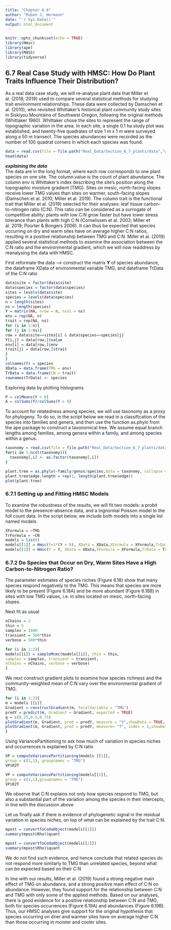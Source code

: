 ```yaml
---
title: "Chapter 6.6"
author: "Ruben J, Hermann"
date: "`r Sys.Date()`"
output: html_document
---
```


```r
knitr::opts_chunk$set(echo = TRUE)
library(Hmsc)
library(ape)
library(MASS)
library(tidyverse)
```

## 6.7 Real Case Study with HMSC: How Do Plant Traits Influence Their Distribution?

As a real data case study, we will re-analyse plant data that Miller et al. (2018; 2019) used to compare several statistical methods for studying trait environment relationships. These data were collected by Damschen et al. (2010), who revisited Whittaker’s historical plant community study sites in Siskiyou Mountains of Southwest Oregon, following the original methods (Whittaker 1960). Whittaker chose the sites to represent the range of topographic variation in the area. In each site, a single 0.1 ha study plot was established, and twenty-five quadrates of size 1 m x 1 m were surveyed along a 50 m transect. The species abundances were recorded as the number of 100 quadrat corners in which each species was found.

```r

data = read.csv(file = file.path("Real_Data/Section_6_7_plants/data","whittaker revisit data.csv"))
head(data)
```

***explaining the data***  
The data are in the long format, where each row corresponds to one plant species on one site. The column value is the count of plant abundance. The column env is Whittaker’s index describing the site’s position along the topographic moisture gradient (TMG). Sites on mesic, north-facing slopes receive lower TMG values than sites on warmer, south-facing slopes (Damschen et al. 2010; Miller et al. 2019). The column trait is the functional trait that Miller et al. (2019) selected for their analyses: leaf tissue carbon-to-nitrogen ratio (C:N). This ratio can be considered as a surrogate of competitive ability: plants with low C:N grow faster but have lower stress tolerance than plants with high C:N (Cornelissen et al. 2003; Miller et al. 2019; Poorter & Bongers 2006). It can thus be expected that species occurring on dry and warm sites have on average higher C:N ratios, resulting in a positive relationship between TMG and C:N. Miller et al. (2019) applied several statistical methods to examine the association between the C:N ratio and the environmental gradient, which we will now readdress by reanalysing the data with HMSC.

First reformate the data --> construct the matrix **Y** of species abundance, the dataframe XData of environmental variable TMG, and dataframe TrData of the C:N ratio

```r
data$site = factor(data$site)
data$species = factor(data$species)
sites = levels(data$site)
species = levels(data$species)
n = length(sites)
ns = length(species)
Y = matrix(NA, nrow = n, ncol = ns)
env = rep(NA, n)
trait = rep(NA, ns)
for (i in 1:n){
for (j in 1:ns){
row = data$site==sites[i] & data$species==species[j]
Y[i,j] = data[row,]$value
env[i] = data[row,]$env
trait[j] = data[row,]$trait
}
}
colnames(Y) = species
XData = data.frame(TMG = env)
TrData = data.frame(CN = trait)
rownames(TrData) <- species
```

Exploring data by plotting histograms

```r
P = colMeans(Y > 0)
A = colSums(Y)/colSums(Y > 0)
```

To account for relatedness among species, we will use taxonomy as a proxy for phylogeny. To do so, in the script below we read in a classification of the species into families and genera, and then use the function as.phylo from the ape package to construct a taxonomical tree. We assume equal branch lengths among families, among genera within a family, and among species within a genus.

```r
taxonomy = read.csv(file = file.path("Real_Data/Section_6_7_plants/data","taxonomy.csv"))
for(i in 1:ncol(taxonomy)){
  taxonomy[,i] <- as.factor(taxonomy[,i])
}

plant.tree = as.phylo(~family/genus/species,data = taxonomy, collapse = FALSE)
plant.tree$edge.length = rep(1, length(plant.tree$edge))
plot(plant.tree)
```

### 6.7.1 Setting up and Fitting HMSC Models

To examine the robustness of the results, we will fit two models: a probit model to the presence–absence data, and a lognormal Poisson model to the full count data. In the script below, we include both models into a single list named models.

```r
XFormula = ~TMG
TrFormula = ~CN
models = list()
models[[1]] = Hmsc(Y=1*(Y > 0), XData = XData,XFormula = XFormula,TrData = TrData,TrFormula = TrFormula, phyloTree = plant.tree,distr = "probit")
models[[2]] = Hmsc(Y = Y, XData = XData,XFormula = XFormula,TrData = TrData,TrFormula = TrFormula, phyloTree = plant.tree,distr = "lognormal poisson")
```

### 6.7.2 Do Species that Occur on Dry, Warm Sites Have a High Carbon-to-Nitrogen Ratio?

The parameter estimates of species niches (Figure 6.18) show that many species respond negatively to the TMG. This means that species are more likely to be present (Figure 6.18A) and be more abundant (Figure 6.18B) in sites with low TMG values, i.e. in sites located on mesic, north-facing slopes.

Next fit as usual
```r
nChains = 2
thin = 5
samples = 1000
transient = 500*thin
verbose = 500*thin
```
```r
for (i in 1:2){
models[[i]] = sampleMcmc(models[[i]], thin = thin,
samples = samples, transient = transient,
nChains = nChains, verbose = verbose)
}
```

We next construct gradient plots to examine how species richness and the community-weighted mean of C:N vary over the environmental gradient of TMG.

```r
for (i in 1:2){
m = models [[i]]
Gradient = constructGradient(m, focalVariable = "TMG")
predY = predict(m, Gradient = Gradient, expected = TRUE)
q = c(0.25,0.5,0.75)
plotGradient(m, Gradient, pred = predY, measure = "S",showData = TRUE, q = q)
plotGradient(m, Gradient, pred = predY, measure= "T", index = 2,showData = TRUE, q = q)
}
```

Using VariancePartitioning to ask how much of variation in species niches and occurrences is explained by C:N ratio

```r
VP = computeVariancePartitioning(models [[1]],
group = c(1,1), groupnames = "TMG")
VP$R2T
```

```r
VP = computeVariancePartitioning(models[[2]],
group = c(1,1),groupnames = "TMG")
VP$R2T
```

We observe that C:N explains not only how species respond to TMG, but also a substantial part of the variation among the species in their intercepts, in line with the discussion above

Let us finally ask if there is evidence of phylogenetic signal in the residual variation in species niches, on top of what can be explained by the trait C:N.

```r
mpost = convertToCodaObject(models[[1]])
summary(mpost$Rho)$quant

mpost = convertToCodaObject(models[[2]])
summary(mpost$Rho)$quant

```

We do not find such evidence, and hence conclude that related species do not respond more similarly to TMG than unrelated species, beyond what can be expected based on their C:N

In line with our results, Miller et al. (2019) found a strong negative main effect of TMG on abundance, and a strong positive main effect of C:N on abundance. However, they found support for the relationship between C:N and TMG with only some of the applied methods. Based on our analyses, there is good evidence for a positive relationship between C:N and TMG, both for species occurrences (Figure 6.19A) and abundances (Figure 6.19B). Thus, our HMSC analyses give support for the original hypothesis that species occurring on drier and warmer sites have on average higher C:N than those occurring in moister and cooler sites.
